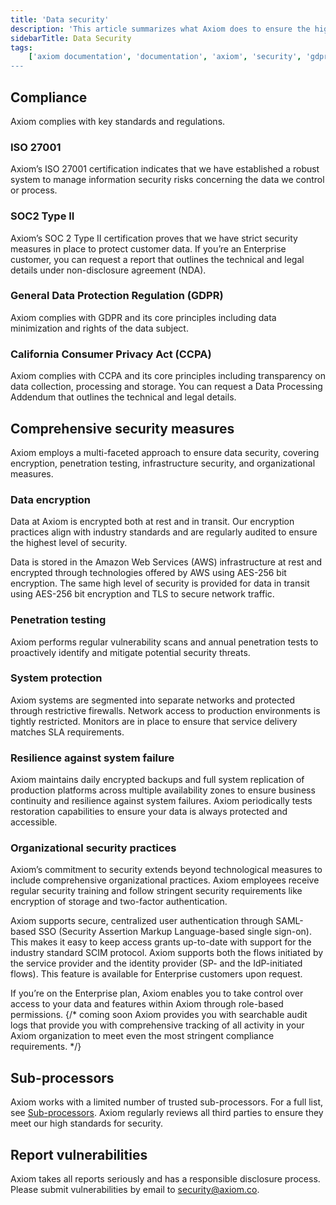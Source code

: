 ```yaml
---
title: 'Data security'
description: 'This article summarizes what Axiom does to ensure the highest standards of information security and data protection.'
sidebarTitle: Data Security
tags:
    ['axiom documentation', 'documentation', 'axiom', 'security', 'gdpr', 'ccpa', 'ISO 27001', SOC2 Type II']
---
```


## Compliance

Axiom complies with key standards and regulations.

### ISO 27001

Axiom’s ISO 27001 certification indicates that we have established a robust system to manage information security risks concerning the data we control or process.

### SOC2 Type II

Axiom’s SOC 2 Type II certification proves that we have strict security measures in place to protect customer data. If you’re an Enterprise customer, you can request a report that outlines the technical and legal details under non-disclosure agreement (NDA).

### General Data Protection Regulation (GDPR)

Axiom complies with GDPR and its core principles including data minimization and rights of the data subject.

### California Consumer Privacy Act (CCPA)

Axiom complies with CCPA and its core principles including transparency on data collection, processing and storage. You can request a Data Processing Addendum that outlines the technical and legal details.

## Comprehensive security measures

Axiom employs a multi-faceted approach to ensure data security, covering encryption, penetration testing, infrastructure security, and organizational measures.

### Data encryption

Data at Axiom is encrypted both at rest and in transit. Our encryption practices align with industry standards and are regularly audited to ensure the highest level of security.

Data is stored in the Amazon Web Services (AWS) infrastructure at rest and encrypted through technologies offered by AWS using AES-256 bit encryption. The same high level of security is provided for data in transit using AES-256 bit encryption and TLS to secure network traffic.

### Penetration testing

Axiom performs regular vulnerability scans and annual penetration tests to proactively identify and mitigate potential security threats.

### System protection
Axiom systems are segmented into separate networks and protected through restrictive firewalls. Network access to production environments is tightly restricted. Monitors are in place to ensure that service delivery matches SLA requirements.

### Resilience against system failure

Axiom maintains daily encrypted backups and full system replication of production platforms across multiple availability zones to ensure business continuity and resilience against system failures. Axiom periodically tests restoration capabilities to ensure your data is always protected and accessible.

### Organizational security practices

Axiom’s commitment to security extends beyond technological measures to include comprehensive organizational practices. Axiom employees receive regular security training and follow stringent security requirements like encryption of storage and two-factor authentication.

Axiom supports secure, centralized user authentication through SAML-based SSO (Security Assertion Markup Language-based single sign-on). This makes it easy to keep access grants up-to-date with support for the industry standard SCIM protocol. Axiom supports both the flows initiated by the service provider and the identity provider (SP- and the IdP-initiated flows). This feature is available for Enterprise customers upon request.

If you’re on the Enterprise plan, Axiom enables you to take control over access to your data and features within Axiom through role-based permissions.
{/*
coming soon
Axiom provides you with searchable audit logs that provide you with comprehensive tracking of all activity in your Axiom organization to meet even the most stringent compliance requirements.
*/}

## Sub-processors

Axiom works with a limited number of trusted sub-processors. For a full list, see [Sub-processors](https://axiom.co/sub-processors). Axiom regularly reviews all third parties to ensure they meet our high standards for security.

## Report vulnerabilities

Axiom takes all reports seriously and has a responsible disclosure process. Please submit vulnerabilities by email to security@axiom.co.